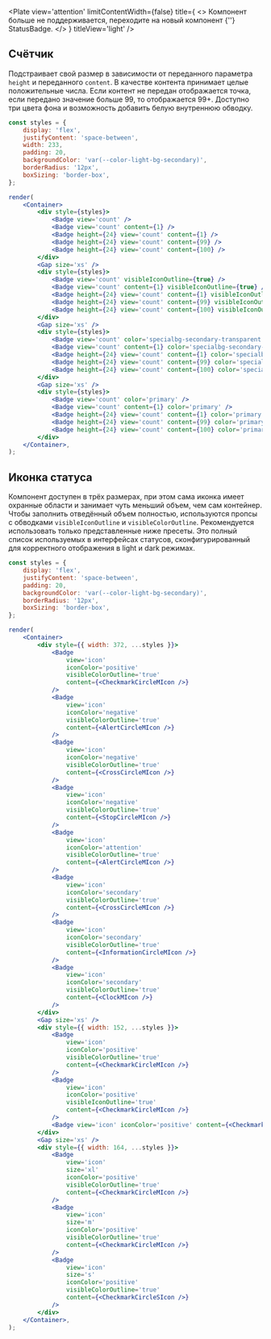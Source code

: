 
<Plate
    view='attention'
    limitContentWidth={false}
    title={
        <>
            Компонент больше не поддерживается, переходите на новый компонент {''}
            <Link href='https://core-ds.github.io/core-components/master/?path=/docs/statusbadge--docs'>
                StatusBadge.
            </Link>
        </>
    }
    titleView='light'
/>

## Счётчик

Подстраивает свой размер в зависимости от переданного параметра `height` и переданного `content`.
В качестве контента принимает целые положительные числа.
Если контент не передан отображается точка, если передано значение больше 99, то отображается 99+.
Доступно три цвета фона и возможность добавить белую внутреннюю обводку.

```jsx live
const styles = {
    display: 'flex',
    justifyContent: 'space-between',
    width: 233,
    padding: 20,
    backgroundColor: 'var(--color-light-bg-secondary)',
    borderRadius: '12px',
    boxSizing: 'border-box',
};

render(
    <Container>
        <div style={styles}>
            <Badge view='count' />
            <Badge view='count' content={1} />
            <Badge height={24} view='count' content={1} />
            <Badge height={24} view='count' content={99} />
            <Badge height={24} view='count' content={100} />
        </div>
        <Gap size='xs' />
        <div style={styles}>
            <Badge view='count' visibleIconOutline={true} />
            <Badge view='count' content={1} visibleIconOutline={true} />
            <Badge height={24} view='count' content={1} visibleIconOutline={true} />
            <Badge height={24} view='count' content={99} visibleIconOutline={true} />
            <Badge height={24} view='count' content={100} visibleIconOutline={true} />
        </div>
        <Gap size='xs' />
        <div style={styles}>
            <Badge view='count' color='specialbg-secondary-transparent' />
            <Badge view='count' content={1} color='specialbg-secondary-transparent' />
            <Badge height={24} view='count' content={1} color='specialbg-secondary-transparent' />
            <Badge height={24} view='count' content={99} color='specialbg-secondary-transparent' />
            <Badge height={24} view='count' content={100} color='specialbg-secondary-transparent' />
        </div>
        <Gap size='xs' />
        <div style={styles}>
            <Badge view='count' color='primary' />
            <Badge view='count' content={1} color='primary' />
            <Badge height={24} view='count' content={1} color='primary' />
            <Badge height={24} view='count' content={99} color='primary' />
            <Badge height={24} view='count' content={100} color='primary' />
        </div>
    </Container>,
);
```

## Иконка статуса

Компонент доступен в трёх размерах, при этом сама иконка имеет охранные области и занимает чуть меньший объем, чем сам контейнер.
Чтобы заполнить отведённый объем полностью, используются пропсы с обводками `visibleIconOutline` и `visibleColorOutline`.
Рекомендуется использовать только представленные ниже пресеты.
Это полный список используемых в интерфейсах статусов, сконфигурированный для корректного отображения в light и dark режимах.

```jsx live
const styles = {
    display: 'flex',
    justifyContent: 'space-between',
    padding: 20,
    backgroundColor: 'var(--color-light-bg-secondary)',
    borderRadius: '12px',
    boxSizing: 'border-box',
};

render(
    <Container>
        <div style={{ width: 372, ...styles }}>
            <Badge
                view='icon'
                iconColor='positive'
                visibleColorOutline='true'
                content={<CheckmarkCircleMIcon />}
            />
            <Badge
                view='icon'
                iconColor='negative'
                visibleColorOutline='true'
                content={<AlertCircleMIcon />}
            />
            <Badge
                view='icon'
                iconColor='negative'
                visibleColorOutline='true'
                content={<CrossCircleMIcon />}
            />
            <Badge
                view='icon'
                iconColor='negative'
                visibleColorOutline='true'
                content={<StopCircleMIcon />}
            />
            <Badge
                view='icon'
                iconColor='attention'
                visibleColorOutline='true'
                content={<AlertCircleMIcon />}
            />
            <Badge
                view='icon'
                iconColor='secondary'
                visibleColorOutline='true'
                content={<CrossCircleMIcon />}
            />
            <Badge
                view='icon'
                iconColor='secondary'
                visibleColorOutline='true'
                content={<InformationCircleMIcon />}
            />
            <Badge
                view='icon'
                iconColor='secondary'
                visibleColorOutline='true'
                content={<ClockMIcon />}
            />
        </div>
        <Gap size='xs' />
        <div style={{ width: 152, ...styles }}>
            <Badge
                view='icon'
                iconColor='positive'
                visibleColorOutline='true'
                content={<CheckmarkCircleMIcon />}
            />
            <Badge
                view='icon'
                iconColor='positive'
                visibleIconOutline='true'
                content={<CheckmarkCircleMIcon />}
            />
            <Badge view='icon' iconColor='positive' content={<CheckmarkCircleMIcon />} />
        </div>
        <Gap size='xs' />
        <div style={{ width: 164, ...styles }}>
            <Badge
                view='icon'
                size='xl'
                iconColor='positive'
                visibleColorOutline='true'
                content={<CheckmarkCircleMIcon />}
            />
            <Badge
                view='icon'
                size='m'
                iconColor='positive'
                visibleColorOutline='true'
                content={<CheckmarkCircleMIcon />}
            />
            <Badge
                view='icon'
                size='s'
                iconColor='positive'
                visibleColorOutline='true'
                content={<CheckmarkCircleSIcon />}
            />
        </div>
    </Container>,
);
```
